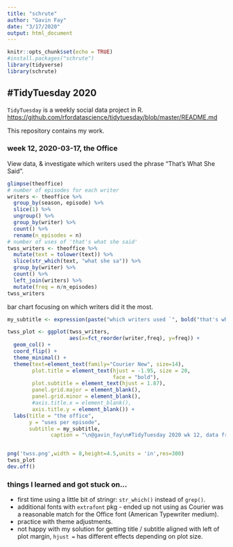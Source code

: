 ```yaml
---
title: "schrute"
author: "Gavin Fay"
date: "3/17/2020"
output: html_document
---
```


```r
knitr::opts_chunk$set(echo = TRUE)
#install.packages("schrute")
library(tidyverse)
library(schrute)
```


## #TidyTuesday 2020

`TidyTuesday` is a weekly social data project in R.  
<https://github.com/rfordatascience/tidytuesday/blob/master/README.md>

This repository contains my work.  

### week 12, 2020-03-17, the Office

View data, & investigate which writers used the phrase "That's What She Said".  

```r
glimpse(theoffice)
# number of episodes for each writer
writers <- theoffice %>% 
  group_by(season, episode) %>% 
  slice(1) %>% 
  ungroup() %>% 
  group_by(writer) %>% 
  count() %>% 
  rename(n_episodes = n)
# number of uses of 'that's what she said'
twss_writers <- theoffice %>% 
  mutate(text = tolower(text)) %>% 
  slice(str_which(text, "what she sa")) %>% 
  group_by(writer) %>% 
  count() %>% 
  left_join(writers) %>% 
  mutate(freq = n/n_episodes)
twss_writers 
```

bar chart focusing on which writers did it the most.  

```r
my_subtitle <- expression(paste("which writers used `", bold("that's what she said"),"` the most?"))

twss_plot <- ggplot(twss_writers, 
                    aes(x=fct_reorder(writer,freq), y=freq)) +
  geom_col() +
  coord_flip() +
  theme_minimal() +
  theme(text=element_text(family="Courier New", size=14),
        plot.title = element_text(hjust = -1.95, size = 20,
                                  face = "bold"),
        plot.subtitle = element_text(hjust = 1.87),
        panel.grid.major = element_blank(),
        panel.grid.minor = element_blank(),
        #axis.title.x = element_blank(),
        axis.title.y = element_blank()) +
  labs(title = "the office",
       y = "uses per episode",
       subtitle = my_subtitle,
              caption = "\n@gavin_fay\n#TidyTuesday 2020 wk 12, data from `schrute` pkg")


png('twss.png',width = 8,height=4.5,units = 'in',res=300)
twss_plot
dev.off()
```


### things I learned and got stuck on...

* first time using a little bit of stringr: `str_which()` instead of `grep()`.  
* additional fonts with `extrafont` pkg - ended up not using as Courier was a reasonable match for the Office font (American Typewriter medium).  
* practice with theme adjustments.  
* not happy with my solution for getting title / subtitle aligned with left of plot margin, `hjust = ` has different effects depending on plot size.  

